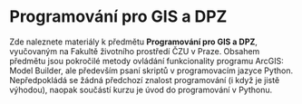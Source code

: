 # Programování pro GIS a DPZ

Zde naleznete materiály k předmětu **Programování pro GIS a DPZ**, vyučovaným na Fakultě životního prostředí ČZU v Praze. Obsahem předmětu jsou pokročilé metody ovládání funkcionality programu ArcGIS: Model Builder, ale především psaní skriptů v programovacím jazyce Python. Nepředpokládá se žádná předchozí znalost programování (i když je jistě výhodou), naopak součástí kurzu je úvod do programování v Pythonu.



